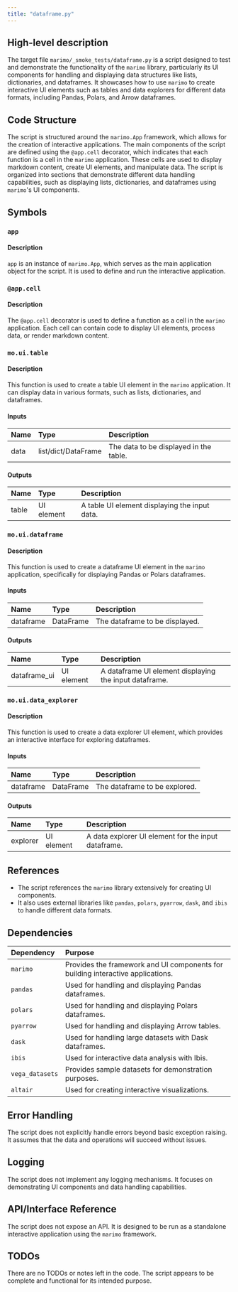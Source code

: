 ```yaml
---
title: "dataframe.py"
---
```


## High-level description

The target file `marimo/_smoke_tests/dataframe.py` is a script designed to test and demonstrate the functionality of the `marimo` library, particularly its UI components for handling and displaying data structures like lists, dictionaries, and dataframes. It showcases how to use `marimo` to create interactive UI elements such as tables and data explorers for different data formats, including Pandas, Polars, and Arrow dataframes.

## Code Structure

The script is structured around the `marimo.App` framework, which allows for the creation of interactive applications. The main components of the script are defined using the `@app.cell` decorator, which indicates that each function is a cell in the `marimo` application. These cells are used to display markdown content, create UI elements, and manipulate data. The script is organized into sections that demonstrate different data handling capabilities, such as displaying lists, dictionaries, and dataframes using `marimo`'s UI components.

## Symbols

### `app`
#### Description
`app` is an instance of `marimo.App`, which serves as the main application object for the script. It is used to define and run the interactive application.

### `@app.cell`
#### Description
The `@app.cell` decorator is used to define a function as a cell in the `marimo` application. Each cell can contain code to display UI elements, process data, or render markdown content.

### `mo.ui.table`
#### Description
This function is used to create a table UI element in the `marimo` application. It can display data in various formats, such as lists, dictionaries, and dataframes.

#### Inputs
| Name | Type | Description |
|:-----|:-----|:------------|
| data | list/dict/DataFrame | The data to be displayed in the table. |

#### Outputs
| Name | Type | Description |
|:-----|:-----|:------------|
| table | UI element | A table UI element displaying the input data. |

### `mo.ui.dataframe`
#### Description
This function is used to create a dataframe UI element in the `marimo` application, specifically for displaying Pandas or Polars dataframes.

#### Inputs
| Name | Type | Description |
|:-----|:-----|:------------|
| dataframe | DataFrame | The dataframe to be displayed. |

#### Outputs
| Name | Type | Description |
|:-----|:-----|:------------|
| dataframe_ui | UI element | A dataframe UI element displaying the input dataframe. |

### `mo.ui.data_explorer`
#### Description
This function is used to create a data explorer UI element, which provides an interactive interface for exploring dataframes.

#### Inputs
| Name | Type | Description |
|:-----|:-----|:------------|
| dataframe | DataFrame | The dataframe to be explored. |

#### Outputs
| Name | Type | Description |
|:-----|:-----|:------------|
| explorer | UI element | A data explorer UI element for the input dataframe. |

## References

- The script references the `marimo` library extensively for creating UI components.
- It also uses external libraries like `pandas`, `polars`, `pyarrow`, `dask`, and `ibis` to handle different data formats.

## Dependencies

| Dependency | Purpose |
|:-----------|:--------|
| `marimo` | Provides the framework and UI components for building interactive applications. |
| `pandas` | Used for handling and displaying Pandas dataframes. |
| `polars` | Used for handling and displaying Polars dataframes. |
| `pyarrow` | Used for handling and displaying Arrow tables. |
| `dask` | Used for handling large datasets with Dask dataframes. |
| `ibis` | Used for interactive data analysis with Ibis. |
| `vega_datasets` | Provides sample datasets for demonstration purposes. |
| `altair` | Used for creating interactive visualizations. |

## Error Handling

The script does not explicitly handle errors beyond basic exception raising. It assumes that the data and operations will succeed without issues.

## Logging

The script does not implement any logging mechanisms. It focuses on demonstrating UI components and data handling capabilities.

## API/Interface Reference

The script does not expose an API. It is designed to be run as a standalone interactive application using the `marimo` framework.

## TODOs

There are no TODOs or notes left in the code. The script appears to be complete and functional for its intended purpose.
